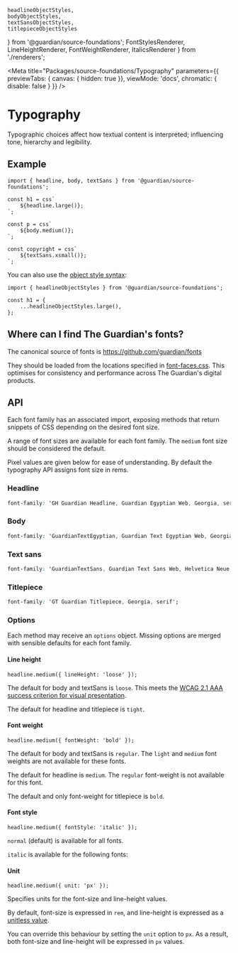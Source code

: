	headlineObjectStyles,
	bodyObjectStyles,
	textSansObjectStyles,
	titlepieceObjectStyles
} from '@guardian/source-foundations';
	FontStylesRenderer,
	LineHeightRenderer,
	FontWeightRenderer,
	ItalicsRenderer
} from './renderers';


<Meta
	title="Packages/source-foundations/Typography"
	parameters={{ previewTabs: { canvas: { hidden: true }}, viewMode: 'docs', chromatic: { disable: false } }}
/>

# Typography

Typographic choices affect how textual content is interpreted; influencing tone,
hierarchy and legibility.

## Example

```tsx
import { headline, body, textSans } from '@guardian/source-foundations';

const h1 = css`
	${headline.large()};
`;

const p = css`
	${body.medium()};
`;

const copyright = css`
	${textSans.xsmall()};
`;
```

You can also use the [object style syntax](https://emotion.sh/docs/object-styles):

```tsx
import { headlineObjectStyles } from '@guardian/source-foundations';

const h1 = {
	...headlineObjectStyles.large(),
};
```

## Where can I find The Guardian's fonts?

The canonical source of fonts is https://github.com/guardian/fonts

They should be loaded from the locations specified in [font-faces.css](https://github.com/guardian/fonts/blob/main/fonts/web/font-faces.css). This optimises for consistency and performance across The Guardian's digital products.

## API

Each font family has an associated import, exposing methods that return snippets
of CSS depending on the desired font size.

A range of font sizes are available for each font family. The `medium` font size
should be considered the default.

Pixel values are given below for ease of understanding. By default the
typography API assigns font size in rems.

### Headline

```css
font-family: 'GH Guardian Headline, Guardian Egyptian Web, Georgia, serif';
```

<Story id="headline">
	<FontStylesRenderer fontName="headline" fontStyles={headlineObjectStyles} />
</Story>

### Body

```css
font-family: 'GuardianTextEgyptian, Guardian Text Egyptian Web, Georgia, serif';
```

<Story id="body">
	<FontStylesRenderer fontName="body" fontStyles={bodyObjectStyles} />
</Story>

### Text sans

```css
font-family: 'GuardianTextSans, Guardian Text Sans Web, Helvetica Neue, Helvetica, Arial, Lucida Grande, sans-serif';
```

<Story id="textSans">
	<FontStylesRenderer fontName="textSans" fontStyles={textSansObjectStyles} />
</Story>

### Titlepiece

```css
font-family: 'GT Guardian Titlepiece, Georgia, serif';
```

<Story id="titlepiece">
	<FontStylesRenderer fontName="titlepiece" fontStyles={titlepieceObjectStyles} />
</Story>

### Options

Each method may receive an `options` object. Missing options are merged with sensible defaults for each font family.

#### Line height

```tsx
headline.medium({ lineHeight: 'loose' });
```

<Story id="line height">
	<LineHeightRenderer />
</Story>

The default for body and textSans is `loose`. This meets the [WCAG 2.1 AAA success criterion for visual presentation](https://www.w3.org/TR/WCAG21/#visual-presentation).

The default for headline and titlepiece is `tight`.

#### Font weight

```tsx
headline.medium({ fontWeight: 'bold' });
```

<Story id="font weight">
	<FontWeightRenderer />
</Story>

The default for body and textSans is `regular`. The `light` and `medium` font weights are not available for these fonts.

The default for headline is `medium`. The `regular` font-weight is not available for this font.

The default and only font-weight for titlepiece is `bold`.

#### Font style

```tsx
headline.medium({ fontStyle: 'italic' });
```

`normal` (default) is available for all fonts.

`italic` is available for the following fonts:

<Story id="italics">
	<ItalicsRenderer />
</Story>


#### Unit

```tsx
headline.medium({ unit: 'px' });
```

Specifies units for the font-size and line-height values.

By default, font-size is expressed in `rem`, and line-height is expressed as a [unitless value](https://developer.mozilla.org/en-US/docs/Web/CSS/line-height#values).

You can override this behaviour by setting the `unit` option to `px`. As a result, both font-size and line-height will be expressed in `px` values.
